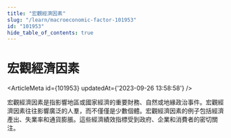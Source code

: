 ```yaml
---
title: "宏觀經濟因素"
slug: "/learn/macroeconomic-factor-101953"
id: "101953"
hide_table_of_contents: true
---
```



# 宏觀經濟因素

<ArticleMeta id={101953} updatedAt={'2023-09-26 13:58:58'} />
<div className='border-solid border-b border-t-0 my-4 border-[var(--ifm-color-gray-300)]' />

宏觀經濟因素是指影響地區或國家經濟的重要財務、自然或地緣政治事件。宏觀經濟因素往往影響廣泛的人羣，而不僅僅是少數個體。宏觀經濟因素的例子包括經濟產出、失業率和通貨膨脹。這些經濟績效指標受到政府、企業和消費者的密切關注。
